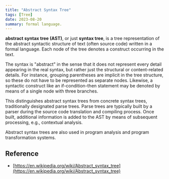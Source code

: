 ```yaml
---
title: "Abstract Syntax Tree"
tags: [Tree]
date: 2023-08-20
summary: formal language.
---
```


**abstract syntax tree (AST)**, or just **syntax tree**, is a tree representation of
the abstract syntactic structure of text (often source code) written in a
formal language. Each node of the tree denotes a construct occurring in the
text.

The syntax is "abstract" in the sense that it does not represent every detail
appearing in the real syntax, but rather just the structural or
content-related details. For instance, grouping parentheses are implicit in
the tree structure, so these do not have to be represented as separate nodes.
Likewise, a syntactic construct like an if-condition-then statement may be
denoted by means of a single node with three branches.

This distinguishes abstract syntax trees from concrete syntax trees,
traditionally designated parse trees. Parse trees are typically built by a
parser during the source code translation and compiling process. Once built,
additional information is added to the AST by means of subsequent processing,
e.g., contextual analysis.

Abstract syntax trees are also used in program analysis and program
transformation systems.

## Reference

- [https://en.wikipedia.org/wiki/Abstract_syntax_tree](https://en.wikipedia.org/wiki/Abstract_syntax_tree)